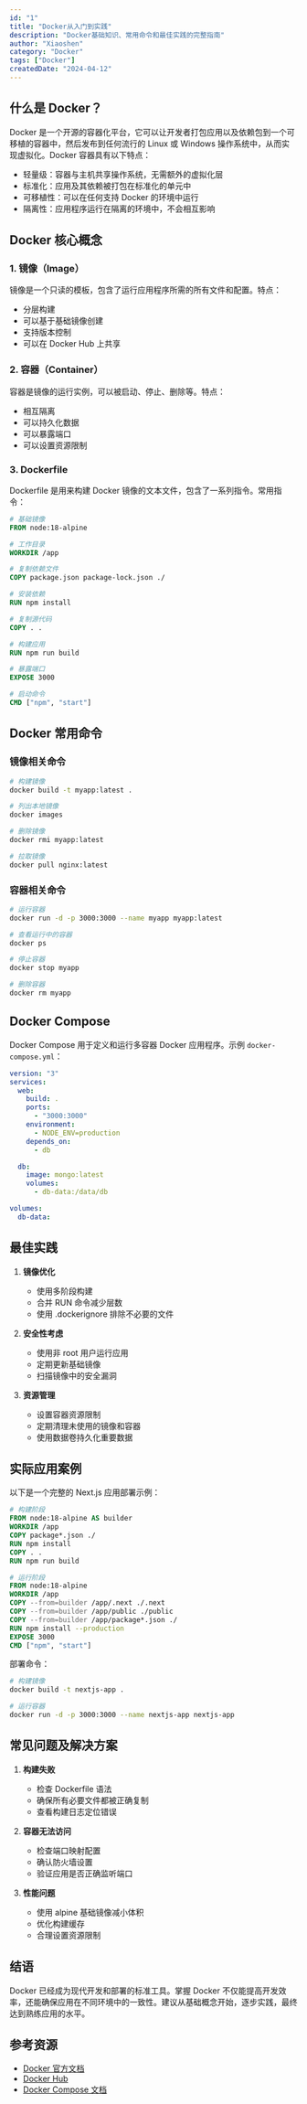 ```yaml
---
id: "1"
title: "Docker从入门到实践"
description: "Docker基础知识、常用命令和最佳实践的完整指南"
author: "Xiaoshen"
category: "Docker"
tags: ["Docker"]
createdDate: "2024-04-12"
---
```


## 什么是 Docker？

Docker 是一个开源的容器化平台，它可以让开发者打包应用以及依赖包到一个可移植的容器中，然后发布到任何流行的 Linux 或 Windows 操作系统中，从而实现虚拟化。Docker 容器具有以下特点：

- 轻量级：容器与主机共享操作系统，无需额外的虚拟化层
- 标准化：应用及其依赖被打包在标准化的单元中
- 可移植性：可以在任何支持 Docker 的环境中运行
- 隔离性：应用程序运行在隔离的环境中，不会相互影响

## Docker 核心概念

### 1. 镜像（Image）

镜像是一个只读的模板，包含了运行应用程序所需的所有文件和配置。特点：

- 分层构建
- 可以基于基础镜像创建
- 支持版本控制
- 可以在 Docker Hub 上共享

### 2. 容器（Container）

容器是镜像的运行实例，可以被启动、停止、删除等。特点：

- 相互隔离
- 可以持久化数据
- 可以暴露端口
- 可以设置资源限制

### 3. Dockerfile

Dockerfile 是用来构建 Docker 镜像的文本文件，包含了一系列指令。常用指令：

```dockerfile
# 基础镜像
FROM node:18-alpine

# 工作目录
WORKDIR /app

# 复制依赖文件
COPY package.json package-lock.json ./

# 安装依赖
RUN npm install

# 复制源代码
COPY . .

# 构建应用
RUN npm run build

# 暴露端口
EXPOSE 3000

# 启动命令
CMD ["npm", "start"]
```

## Docker 常用命令

### 镜像相关命令

```bash
# 构建镜像
docker build -t myapp:latest .

# 列出本地镜像
docker images

# 删除镜像
docker rmi myapp:latest

# 拉取镜像
docker pull nginx:latest
```

### 容器相关命令

```bash
# 运行容器
docker run -d -p 3000:3000 --name myapp myapp:latest

# 查看运行中的容器
docker ps

# 停止容器
docker stop myapp

# 删除容器
docker rm myapp
```

## Docker Compose

Docker Compose 用于定义和运行多容器 Docker 应用程序。示例 `docker-compose.yml`：

```yaml
version: "3"
services:
  web:
    build: .
    ports:
      - "3000:3000"
    environment:
      - NODE_ENV=production
    depends_on:
      - db

  db:
    image: mongo:latest
    volumes:
      - db-data:/data/db

volumes:
  db-data:
```

## 最佳实践

1. **镜像优化**

   - 使用多阶段构建
   - 合并 RUN 命令减少层数
   - 使用 .dockerignore 排除不必要的文件

2. **安全性考虑**

   - 使用非 root 用户运行应用
   - 定期更新基础镜像
   - 扫描镜像中的安全漏洞

3. **资源管理**
   - 设置容器资源限制
   - 定期清理未使用的镜像和容器
   - 使用数据卷持久化重要数据

## 实际应用案例

以下是一个完整的 Next.js 应用部署示例：

```dockerfile
# 构建阶段
FROM node:18-alpine AS builder
WORKDIR /app
COPY package*.json ./
RUN npm install
COPY . .
RUN npm run build

# 运行阶段
FROM node:18-alpine
WORKDIR /app
COPY --from=builder /app/.next ./.next
COPY --from=builder /app/public ./public
COPY --from=builder /app/package*.json ./
RUN npm install --production
EXPOSE 3000
CMD ["npm", "start"]
```

部署命令：

```bash
# 构建镜像
docker build -t nextjs-app .

# 运行容器
docker run -d -p 3000:3000 --name nextjs-app nextjs-app
```

## 常见问题及解决方案

1. **构建失败**

   - 检查 Dockerfile 语法
   - 确保所有必要文件都被正确复制
   - 查看构建日志定位错误

2. **容器无法访问**

   - 检查端口映射配置
   - 确认防火墙设置
   - 验证应用是否正确监听端口

3. **性能问题**
   - 使用 alpine 基础镜像减小体积
   - 优化构建缓存
   - 合理设置资源限制

## 结语

Docker 已经成为现代开发和部署的标准工具。掌握 Docker 不仅能提高开发效率，还能确保应用在不同环境中的一致性。建议从基础概念开始，逐步实践，最终达到熟练应用的水平。

## 参考资源

- [Docker 官方文档](https://docs.docker.com/)
- [Docker Hub](https://hub.docker.com/)
- [Docker Compose 文档](https://docs.docker.com/compose/)

